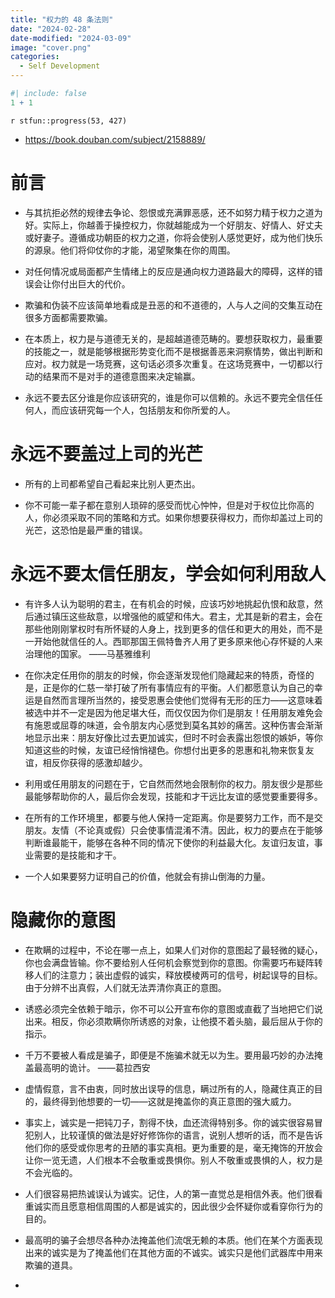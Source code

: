 ```yaml
---
title: "权力的 48 条法则"
date: "2024-02-28"
date-modified: "2024-03-09"
image: "cover.png"
categories: 
  - Self Development
---
```


```r
#| include: false
1 + 1
```

::: {.callout-note title="Progress"}
`r stfun::progress(53, 427)`

<!-- 读后感：[读《管理行为》](https://shitao5.org/posts/glxw/)。 -->
:::

::: {.callout-tip title="Learning Source"}
-   <https://book.douban.com/subject/2158889/>
:::

# 前言 {.unnumbered}

-   与其抗拒必然的规律去争论、怨恨或充满罪恶感，还不如努力精于权力之道为好。实际上，你越善于操控权力，你就越能成为一个好朋友、好情人、好丈夫或好妻子。遵循成功朝臣的权力之道，你将会使别人感觉更好，成为他们快乐的源泉。他们将仰仗你的才能，渴望聚集在你的周围。

-   对任何情况或局面都产生情绪上的反应是通向权力道路最大的障碍，这样的错误会让你付出巨大的代价。

-   欺骗和伪装不应该简单地看成是丑恶的和不道德的，人与人之间的交集互动在很多方面都需要欺骗。

-   在本质上，权力是与道德无关的，是超越道德范畴的。要想获取权力，最重要的技能之一，就是能够根据形势变化而不是根据善恶来洞察情势，做出判断和应对。权力就是一场竞赛，这句话必须多次重复。在这场竞赛中，一切都以行动的结果而不是对手的道德意图来决定输赢。

-   永远不要去区分谁是你应该研究的，谁是你可以信赖的。永远不要完全信任任何人，而应该研究每一个人，包括朋友和你所爱的人。

# 永远不要盖过上司的光芒

-   所有的上司都希望自己看起来比别人更杰出。

-   你不可能一辈子都在意别人琐碎的感受而忧心忡忡，但是对于权位比你高的人，你必须采取不同的策略和方式。如果你想要获得权力，而你却盖过上司的光芒，这恐怕是最严重的错误。

# 永远不要太信任朋友，学会如何利用敌人

-   有许多人认为聪明的君主，在有机会的时候，应该巧妙地挑起仇恨和敌意，然后通过镇压这些敌意，以增强他的威望和伟大。君主，尤其是新的君主，会在那些他刚刚掌权时有所怀疑的人身上，找到更多的信任和更大的用处，而不是一开始他就信任的人。西耶那国王佩特鲁齐人用了更多原来他心存怀疑的人来治理他的国家。 ——马基雅维利

-   在你决定任用你的朋友的时候，你会逐渐发现他们隐藏起来的特质，奇怪的是，正是你的仁慈一举打破了所有事情应有的平衡。人们都愿意认为自己的幸运是自然而言理所当然的，接受恩惠会使他们觉得有无形的压力——这意味着被选中并不一定是因为他足堪大任，而仅仅因为你们是朋友！任用朋友难免会有施恩或屈尊的味道，会令朋友内心感觉到莫名其妙的痛苦。这种伤害会渐渐地显示出来：朋友好像比过去更加诚实，但时不时会表露出怨恨的嫉妒，等你知道这些的时候，友谊已经悄悄褪色。你想付出更多的恩惠和礼物来恢复友谊，相反你获得的感激却越少。

-   利用或任用朋友的问题在于，它自然而然地会限制你的权力。朋友很少是那些最能够帮助你的人，最后你会发现，技能和才干远比友谊的感觉要重要得多。

-   在所有的工作环境里，都要与他人保持一定距离。你是要努力工作，而不是交朋友。友情（不论真或假）只会使事情混淆不清。因此，权力的要点在于能够判断谁最能干，能够在各种不同的情况下使你的利益最大化。友谊归友谊，事业需要的是技能和才干。

-   一个人如果要努力证明自己的价值，他就会有排山倒海的力量。

# 隐藏你的意图

-   在欺瞒的过程中，不论在哪一点上，如果人们对你的意图起了最轻微的疑心，你也会满盘皆输。你不要给别人任何机会察觉到你的意图。你需要巧布疑阵转移人们的注意力；装出虚假的诚实，释放模棱两可的信号，树起误导的目标。由于分辨不出真假，人们就无法弄清你真正的意图。

-   诱惑必须完全依赖于暗示，你不可以公开宣布你的意图或直截了当地把它们说出来。相反，你必须欺瞒你所诱惑的对象，让他摸不着头脑，最后屈从于你的指示。

-   千万不要被人看成是骗子，即便是不施骗术就无以为生。要用最巧妙的办法掩盖最高明的诡计。 ——葛拉西安

-   虚情假意，言不由衷，同时放出误导的信息，瞒过所有的人，隐藏住真正的目的，最终得到他想要的一切——这就是掩盖你的真正意图的强大威力。

-   事实上，诚实是一把钝刀子，割得不快，血还流得特别多。你的诚实很容易冒犯别人，比较谨慎的做法是好好修饰你的语言，说别人想听的话，而不是告诉他们你的感受或你思考的丑陋的事实真相。更为重要的是，毫无掩饰的开放会让你一览无遗，人们根本不会敬重或畏惧你。别人不敬重或畏惧的人，权力是不会光临的。

-   人们很容易把热诚误认为诚实。记住，人的第一直觉总是相信外表。他们很看重诚实而且愿意相信周围的人都是诚实的，因此很少会怀疑你或看穿你行为的目的。

-   最高明的骗子会想尽各种办法掩盖他们流氓无赖的本质。他们在某个方面表现出来的诚实是为了掩盖他们在其他方面的不诚实。诚实只是他们武器库中用来欺骗的道具。

-   
